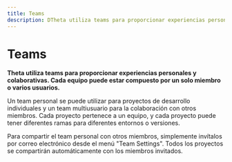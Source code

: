 ```yaml
---
title: Teams
description: DTheta utiliza teams para proporcionar experiencias personales y colaborativas. Cada equipo puede estar compuesto por un solo miembro o varios usuarios.
---
```


# Teams
**Theta utiliza teams para proporcionar experiencias personales y colaborativas.
Cada equipo puede estar compuesto por un solo miembro o varios usuarios.**

Un team personal se puede utilizar para proyectos de desarrollo individuales y un team multiusuario para la colaboración con otros miembros.
Cada proyecto pertenece a un equipo, y cada proyecto puede tener diferentes ramas para diferentes entornos o versiones.

Para compartir el team personal con otros miembros, simplemente invítalos por correo electrónico desde el menú "Team Settings".
Todos los proyectos se compartirán automáticamente con los miembros invitados.
